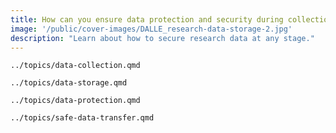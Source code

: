 ```yaml
---
title: How can you ensure data protection and security during collection, storage, and transfer?
image: '/public/cover-images/DALLE_research-data-storage-2.jpg'
description: "Learn about how to secure research data at any stage."
---
```


```.include
../topics/data-collection.qmd
```

```.include
../topics/data-storage.qmd
```

```.include
../topics/data-protection.qmd
```

```.include
../topics/safe-data-transfer.qmd
```
